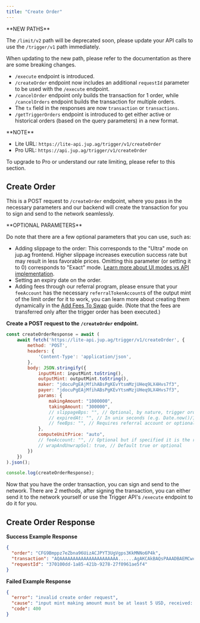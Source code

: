 ```yaml
---
title: "Create Order"
---
```


<Warning>
  **NEW PATHS**

  The `/limit/v2` path will be deprecated soon, please update your API calls to use the `/trigger/v1` path immediately.

  When updating to the new path, please refer to the documentation as there are some breaking changes.

  * `/execute` endpoint is introduced.
  * `/createOrder` endpoint now includes an additional `requestId` parameter to be used with the `/execute` endpoint.
  * `/cancelOrder` endpoint only builds the transaction for 1 order, while `/cancelOrders` endpoint builds the transaction for multiple orders.
  * The `tx` field in the responses are now `transaction` or `transactions`.
  * `/getTriggerOrders` endpoint is introduced to get either active or historical orders (based on the query parameters) in a new format.
</Warning>

<Info>
  **NOTE**

  * Lite URL: `https://lite-api.jup.ag/trigger/v1/createOrder`
  * Pro URL: `https://api.jup.ag/trigger/v1/createOrder`

  To upgrade to Pro or understand our rate limiting, please refer to this section.

  <CardGroup>
    <Card title="API Key Setup" href="/portal/setup" icon="key" horizontal/>
    <Card title="API Rate Limit" href="/portal/rate-limit" icon="gauge" horizontal/>
  </CardGroup>
</Info>

## Create Order

This is a POST request to `/createOrder` endpoint, where you pass in the necessary parameters and our backend will create the transaction for you to sign and send to the network seamlessly.

<Tip>
  **OPTIONAL PARAMETERS**

  Do note that there are a few optional parameters that you can use, such as:

  * Adding slippage to the order: This corresponds to the "Ultra" mode on jup.ag frontend. Higher slippage increases execution success rate but may result in less favorable prices. Omitting this parameter (or setting it to 0) corresponds to "Exact" mode. [Learn more about UI modes vs API implementation](/docs/trigger#faq).
  * Setting an expiry date on the order.
  * Adding fees through our referral program, please ensure that your `feeAccount` has the necessary `referralTokenAccount`s of the output mint of the limit order for it to work, you can learn more about creating them dynamically in the [Add Fees To Swap](/docs/swap/add-fees-to-swap) guide. (Note that the fees are transferred only after the trigger order has been executed.)
</Tip>

**Create a POST request to the `/createOrder` endpoint.**

```js
const createOrderResponse = await (
    await fetch('https://lite-api.jup.ag/trigger/v1/createOrder', {
        method: 'POST',
        headers: {
            'Content-Type': 'application/json',
        },
        body: JSON.stringify({
            inputMint: inputMint.toString(),
            outputMint: outputMint.toString(),
            maker: "jdocuPgEAjMfihABsPgKEvYtsmMzjUHeq9LX4Hvs7f3",
            payer: "jdocuPgEAjMfihABsPgKEvYtsmMzjUHeq9LX4Hvs7f3",
            params: {
                makingAmount: "1000000",
                takingAmount: "300000",
                // slippageBps: "", // Optional, by nature, trigger orders execute with 0 slippage
                // expiredAt: "", // In unix seconds (e.g. Date.now()/1_000) or optional
                // feeBps: "", // Requires referral account or optional
            },
            computeUnitPrice: "auto",
            // feeAccount: "", // Optional but if specified it is the referral token account of the output mint
            // wrapAndUnwrapSol: true, // Default true or optional
        })
    })
).json();

console.log(createOrderResponse);
```

Now that you have the order transaction, you can sign and send to the network. There are 2 methods, after signing the transaction, you can either send it to the network yourself or use the Trigger API's `/execute` endpoint to do it for you.

<CardGroup>
  <Card title="Let's execute the order" href="/docs/trigger/execute-order" icon="arrow-right" horizontal/>
</CardGroup>

## Create Order Response

**Success Example Response**

```json
{
  "order": "CFG9Bmppz7eZbna96UizACJPYT3UgVgps3KkMNNo6P4k",
  "transaction": "AQAAAAAAAAAAAAAAAAAAAAAA......AgAKCAkBAQsPAAADBAEMCwcKCQkIBg0LIoVuSq9wn/WfdskdmHlfUulAQg8AAAAAAICpAwAAAAAAAAAJAwEAAAEJAA==",
  "requestId": "370100dd-1a85-421b-9278-27f0961ae5f4"
}
```

**Failed Example Response**

```json
{
  "error": "invalid create order request",
  "cause": "input mint making amount must be at least 5 USD, received: 2",
  "code": 400
}
```
